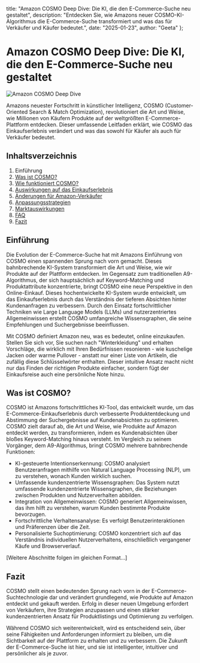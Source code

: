   title: "Amazon COSMO Deep Dive: Die KI, die den E-Commerce-Suche neu gestaltet",
  description: "Entdecken Sie, wie Amazons neuer COSMO-KI-Algorithmus die E-Commerce-Suche transformiert und was das für Verkäufer und Käufer bedeutet.",
  date: "2025-01-23",
  author: "Geeta"
};

# Amazon COSMO Deep Dive: Die KI, die den E-Commerce-Suche neu gestaltet

![Amazon COSMO Deep Dive](/images/blog/amazon-cosmo-deep-dive.jpeg)

Amazons neuester Fortschritt in künstlicher Intelligenz, COSMO (Customer-Oriented Search & Match Optimization), revolutioniert die Art und Weise, wie Millionen von Käufern Produkte auf der weltgrößten E-Commerce-Plattform entdecken. Dieser umfassende Leitfaden erklärt, wie COSMO das Einkaufserlebnis verändert und was das sowohl für Käufer als auch für Verkäufer bedeutet.

## Inhaltsverzeichnis

1. Einführung
2. [Was ist COSMO?](#was-ist-cosmo)
3. [Wie funktioniert COSMO?](#wie-funktioniert-cosmo)
4. [Auswirkungen auf das Einkaufserlebnis](#auswirkungen-auf-das-einkaufserlebnis)
5. [Änderungen für Amazon-Verkäufer](#änderungen-für-amazon-verkäufer)
6. [Anpassungsstrategien](#anpassungsstrategien)
7. [Marktauswirkungen](#marktauswirkungen)
8. [FAQ](#faq)
9. [Fazit](#fazit)

## Einführung

Die Evolution der E-Commerce-Suche hat mit Amazons Einführung von COSMO einen spannenden Sprung nach vorn gemacht. Dieses bahnbrechende KI-System transformiert die Art und Weise, wie wir Produkte auf der Plattform entdecken. Im Gegensatz zum traditionellen A9-Algorithmus, der sich hauptsächlich auf Keyword-Matching und Produktattribute konzentrierte, bringt COSMO eine neue Perspektive in den Online-Einkauf. Dieses hochentwickelte KI-System wurde entwickelt, um das Einkaufserlebnis durch das Verständnis der tieferen Absichten hinter Kundenanfragen zu verbessern. Durch den Einsatz fortschrittlicher Techniken wie Large Language Models (LLMs) und nutzerzentriertes Allgemeinwissen erstellt COSMO umfangreiche Wissensgraphen, die seine Empfehlungen und Suchergebnisse beeinflussen.

Mit COSMO definiert Amazon neu, was es bedeutet, online einzukaufen. Stellen Sie sich vor, Sie suchen nach "Winterkleidung" und erhalten Vorschläge, die wirklich mit Ihren Bedürfnissen resonieren - wie kuschelige Jacken oder warme Pullover - anstatt nur einer Liste von Artikeln, die zufällig diese Schlüsselwörter enthalten. Dieser intuitive Ansatz macht nicht nur das Finden der richtigen Produkte einfacher, sondern fügt der Einkaufsreise auch eine persönliche Note hinzu.

## Was ist COSMO?

COSMO ist Amazons fortschrittliches KI-Tool, das entwickelt wurde, um das E-Commerce-Einkaufserlebnis durch verbesserte Produktentdeckung und Abstimmung der Suchergebnisse auf Kundenabsichten zu optimieren. COSMO zielt darauf ab, die Art und Weise, wie Produkte auf Amazon entdeckt werden, zu transformieren, indem es Kundenabsichten über bloßes Keyword-Matching hinaus versteht. Im Vergleich zu seinem Vorgänger, dem A9-Algorithmus, bringt COSMO mehrere bahnbrechende Funktionen:

- KI-gesteuerte Intentionserkennung: COSMO analysiert Benutzeranfragen mithilfe von Natural Language Processing (NLP), um zu verstehen, wonach Kunden wirklich suchen.
- Umfassende kundenzentrierte Wissensgraphen: Das System nutzt umfassende kundenzentrierte Wissensgraphen, die Beziehungen zwischen Produkten und Nutzerverhalten abbilden.
- Integration von Allgemeinwissen: COSMO generiert Allgemeinwissen, das ihm hilft zu verstehen, warum Kunden bestimmte Produkte bevorzugen.
- Fortschrittliche Verhaltensanalyse: Es verfolgt Benutzerinteraktionen und Präferenzen über die Zeit.
- Personalisierte Suchoptimierung: COSMO konzentriert sich auf das Verständnis individuellen Nutzerverhaltens, einschließlich vergangener Käufe und Browserverlauf.

[Weitere Abschnitte folgen im gleichen Format...]

## Fazit

COSMO stellt einen bedeutenden Sprung nach vorn in der E-Commerce-Suchtechnologie dar und verändert grundlegend, wie Produkte auf Amazon entdeckt und gekauft werden. Erfolg in dieser neuen Umgebung erfordert von Verkäufern, ihre Strategien anzupassen und einen stärker kundenzentrierten Ansatz für Produktlistings und Optimierung zu verfolgen.

Während COSMO sich weiterentwickelt, wird es entscheidend sein, über seine Fähigkeiten und Anforderungen informiert zu bleiben, um die Sichtbarkeit auf der Plattform zu erhalten und zu verbessern. Die Zukunft der E-Commerce-Suche ist hier, und sie ist intelligenter, intuitiver und persönlicher als je zuvor.
